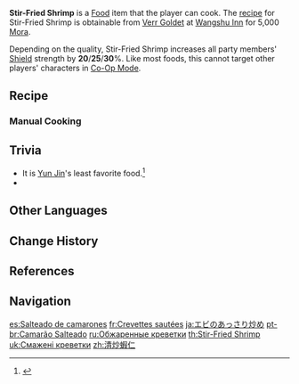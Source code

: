 {{Food Infobox
|id              = 108195
|description     = 
|desc_suspicious = A light and smooth dish. Too much oil was put in a trembling effort to prevent the ingredients from sticking. Despite enduring a special "deep-frying" process, the shrimp are still suitably springy &mdash; but mind you don't eat too many, or you'll get a sore throat.
|desc_basic      = A light and smooth dish. The shrimp are quickly sautéed and the sauce thickened. This method of cooking is exceedingly simple and enhances the innate freshness of the shrimp meat, granting it a place at humble home-cooked meals and lavish banquets alike.
|desc_delicious  = A light and smooth dish. The plump shrimp are packed full of freshness just waiting to burst out at first bite, where they create unnumbered waves of dizzying, lovely flavor, like drops of water falling one by one into a still lake, ending just as the sweet aftertaste finally begins to emerge.
|type            = DEF-Boosting Dishes
|effectType      = DEF Up
|effect          = Increases all party members' Shield Strength by (var1)% for 300s.
|eff_suspicious1 = 20
|eff_basic1      = 25
|eff_delicious1  = 30
|quality         = 3
|variant         = Dew-Dipped Shrimp
|recipe          = Sold by [[Verr Goldet]]
|eff_att1        = Shield Strength
|region          = Liyue
}}
'''Stir-Fried Shrimp'''  is a [[Food]] item that the player can cook. The [[recipe]] for Stir-Fried Shrimp is obtainable from [[Verr Goldet]] at [[Wangshu Inn]] for 5,000 [[Mora]].

Depending on the quality, Stir-Fried Shrimp increases all party members' [[Shield]] strength by '''20'''/'''25'''/'''30'''%. Like most foods, this cannot target other players' characters in [[Co-Op Mode]].

{{Special Dish|Yelan|Dew-Dipped Shrimp}}

==Recipe==
{{Recipe
|type = Cooking
|Shrimp Meat = 4
|Flour = 3
|Snapdragon = 3
|sort = Shrimp Meat;Flour;Snapdragon
}}

===Manual Cooking===
{{Manual Cooking}}

==Trivia==
* It is [[Yun Jin]]'s least favorite food.<ref>{{Ref/VO|Yun Jin|Least Favorite Food}}</ref>
* {{Related Items|type=variant}}

==Other Languages==
{{Other Languages
|en      = Stir-Fried Shrimp
|zhs     = 清炒虾仁
|zhs_rm  = Qīng Chǎo Xiārén
|zht     = 清炒蝦仁
|zht_rm  = Qīng Chǎo Xiārén
|zh_tl   = Plain Stir-Fried Shrimp
|ja      = エビのあっさり炒め
|ja_rm   = Ebi no Assari Itame
|ja_tl   = Plain Stir-Fried Shrimp
|ko      = 새우살 볶음
|ko_rm   = Sae'usal Bok'eum
|ko_tl   = Stir-Fried Shrimp
|es      = Salteado de camarones
|es_tl   = Stir-Fried Shrimp
|fr      = Crevettes sautées
|fr_tl   = Stir-Fried Shrimps
|ru      = Обжаренные креветки
|ru_tl   = Stir-Fried Shrimps
|th      = Stir-Fried Shrimp
|vi      = Tôm Nõn Xào
|vi_tl   = Stir-Fried Shrimp
|de      = Gebratene Garnelen
|de_tl   = Fried Shrimp
|id      = Stir-Fried Shrimp
|pt      = Camarão Salteado
|pt_tl   = Sautéed Shrimp
|tr      = Karides Tava
|tr_tl   = Shrimp Pan
|it      = Gamberetti saltati
|it_tl   = Sautéed Shrimp
}}

==Change History==
{{Change History|1.6}}

==References==
{{Reflist}}

==Navigation==
{{Food Navbox}}

[[es:Salteado de camarones]]
[[fr:Crevettes sautées]]
[[ja:エビのあっさり炒め]]
[[pt-br:Camarão Salteado]]
[[ru:Обжаренные креветки]]
[[th:Stir-Fried Shrimp]]
[[uk:Смажені креветки]]
[[zh:清炒蝦仁]]